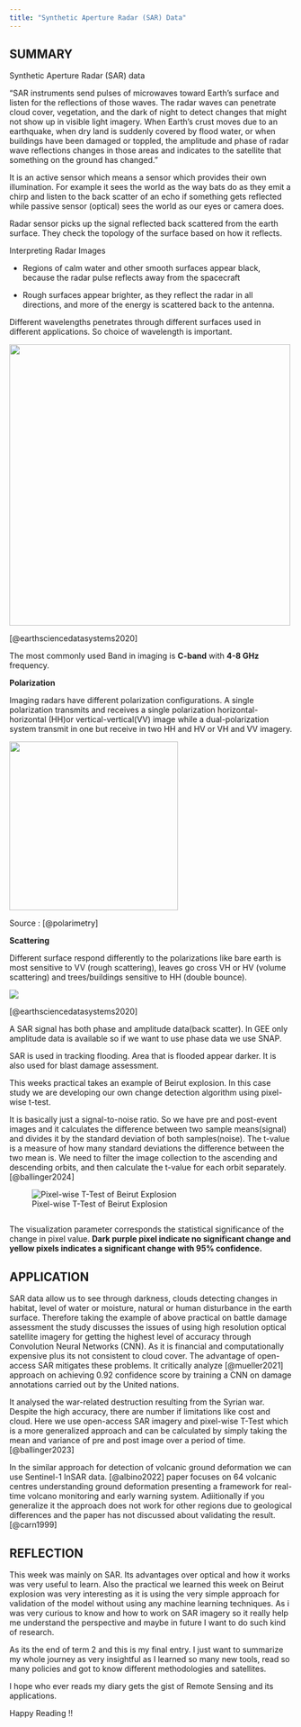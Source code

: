 ```yaml
---
title: "Synthetic Aperture Radar (SAR) Data"
---
```


## SUMMARY

Synthetic Aperture Radar (SAR) data

"SAR instruments send pulses of microwaves toward Earth's surface and listen for the reflections of those waves. The radar waves can penetrate cloud cover, vegetation, and the dark of night to detect changes that might not show up in visible light imagery. When Earth's crust moves due to an earthquake, when dry land is suddenly covered by flood water, or when buildings have been damaged or toppled, the amplitude and phase of radar wave reflections changes in those areas and indicates to the satellite that something on the ground has changed."

It is an active sensor which means a sensor which provides their own illumination. For example it sees the world as the way bats do as they emit a chirp and listen to the back scatter of an echo if something gets reflected while passive sensor (optical) sees the world as our eyes or camera does.

Radar sensor picks up the signal reflected back scattered from the earth surface. They check the topology of the surface based on how it reflects.

Interpreting Radar Images

-   Regions of calm water and other smooth surfaces appear black, because the radar pulse reflects away from the spacecraft

-   Rough surfaces appear brighter, as they reflect the radar in all directions, and more of the energy is scattered back to the antenna. 

Different wavelengths penetrates through different surfaces used in different applications. So choice of wavelength is important.

![](images/wavelenghts-SAR.png){fig-align="center" width="500"}

[@earthsciencedatasystems2020]

The most commonly used Band in imaging is **C-band** with **4-8 GHz** frequency.

**Polarization**

Imaging radars have different polarization configurations. A single polarization transmits and receives a single polarization horizontal-horizontal (HH)or vertical-vertical(VV) image while a dual-polarization system transmit in one but receive in two HH and HV or VH and VV imagery.

![](images/Wave_Polarisation.gif){fig-align="center" width="300"}

Source : [@polarimetry]

**Scattering**

Different surface respond differently to the polarizations like bare earth is most sensitive to VV (rough scattering), leaves go cross VH or HV (volume scattering) and trees/buildings sensitive to HH (double bounce).

![](images/SARPolarization.jpg){fig-align="center"}

[@earthsciencedatasystems2020]

A SAR signal has both phase and amplitude data(back scatter). In GEE only amplitude data is available so if we want to use phase data we use SNAP.

SAR is used in tracking flooding. Area that is flooded appear darker. It is also used for blast damage assessment.

This weeks practical takes an example of Beirut explosion. In this case study we are developing our own change detection algorithm using pixel-wise t-test.

It is basically just a signal-to-noise ratio. So we have pre and post-event images and it calculates the difference between two sample means(signal) and divides it by the standard deviation of both samples(noise). The t-value is a measure of how many standard deviations the difference between the two mean is. We need to filter the image collection to the ascending and descending orbits, and then calculate the t-value for each orbit separately.[@ballinger2024]

![Pixel-wise T-Test of Beirut Explosion](images/blast%20damage.png){fig-align="center"}

![]()

The visualization parameter corresponds the statistical significance of the change in pixel value. **Dark purple pixel indicate no significant change and yellow pixels indicates a significant change with 95% confidence.**

## APPLICATION

SAR data allow us to see through darkness, clouds detecting changes in habitat, level of water or moisture, natural or human disturbance in the earth surface. Therefore taking the example of above practical on battle damage assessment the study discusses the issues of using high resolution optical satellite imagery for getting the highest level of accuracy through Convolution Neural Networks (CNN). As it is financial and computationally expensive plus its not consistent to cloud cover. The advantage of open-access SAR mitigates these problems. It critically analyze [@mueller2021] approach on achieving 0.92 confidence score by training a CNN on damage annotations carried out by the United nations.

It analysed the war-related destruction resulting from the Syrian war. Despite the high accuracy, there are number if limitations like cost and cloud. Here we use open-access SAR imagery and pixel-wise T-Test which is a more generalized approach and can be calculated by simply taking the mean and variance of pre and post image over a period of time.[@ballinger2023]

In the similar approach for detection of volcanic ground deformation we can use Sentinel-1 InSAR data. [@albino2022] paper focuses on 64 volcanic centres understanding ground deformation presenting a framework for real-time volcano monitoring and early warning system. Adiitionally if you generalize it the approach does not work for other regions due to geological differences and the paper has not discussed about validating the result.[@carn1999]

## REFLECTION

This week was mainly on SAR. Its advantages over optical and how it works was very useful to learn. Also the practical we learned this week on Beirut explosion was very interesting as it is using the very simple approach for validation of the model without using any machine learning techniques. As i was very curious to know and how to work on SAR imagery so it really help me understand the perspective and maybe in future I want to do such kind of research.

As its the end of term 2 and this is my final entry. I just want to summarize my whole journey as very insightful as I learned so many new tools, read so many policies and got to know different methodologies and satellites.

I hope who ever reads my diary gets the gist of Remote Sensing and its applications.

Happy Reading !!
